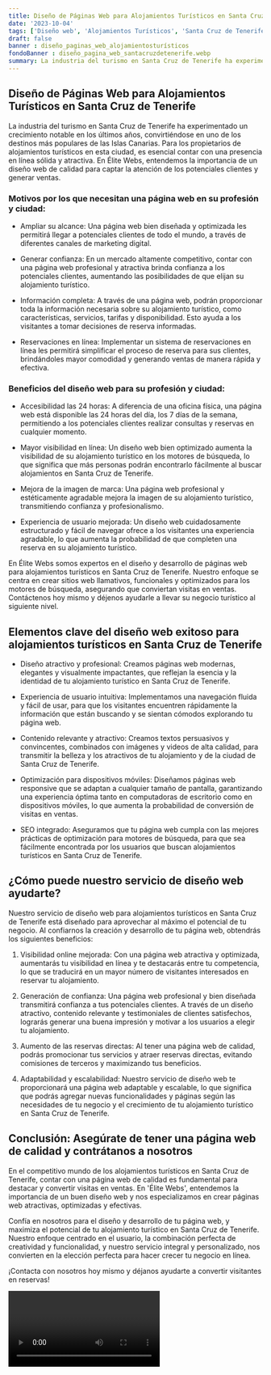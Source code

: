 ```yaml
---
title: Diseño de Páginas Web para Alojamientos Turísticos en Santa Cruz de Tenerife
date: '2023-10-04'
tags: ['Diseño web', 'Alojamientos Turísticos', 'Santa Cruz de Tenerife']
draft: false
banner : diseño_paginas_web_alojamientosturísticos
fondoBanner : diseño_pagina_web_santacruzdetenerife.webp
summary: La industria del turismo en Santa Cruz de Tenerife ha experimentado un crecimiento notable en los últimos años, convirtiéndose en uno de los destinos más populares de las Islas Canarias. Para los propietarios de alojamientos turísticos en esta ciudad, es esencial contar con una presencia en línea sólida y atractiva. En Élite Webs, entendemos la importancia de un diseño web de calidad para captar la atención de los potenciales clientes y generar ventas.
---
```


## **Diseño de Páginas Web para Alojamientos Turísticos en Santa Cruz de Tenerife**

La industria del turismo en Santa Cruz de Tenerife ha experimentado un crecimiento notable en los últimos años, convirtiéndose en uno de los destinos más populares de las Islas Canarias. Para los propietarios de alojamientos turísticos en esta ciudad, es esencial contar con una presencia en línea sólida y atractiva. En Élite Webs, entendemos la importancia de un diseño web de calidad para captar la atención de los potenciales clientes y generar ventas.

### **Motivos por los que necesitan una página web en su profesión y ciudad:**

- Ampliar su alcance: Una página web bien diseñada y optimizada les permitirá llegar a potenciales clientes de todo el mundo, a través de diferentes canales de marketing digital.

- Generar confianza: En un mercado altamente competitivo, contar con una página web profesional y atractiva brinda confianza a los potenciales clientes, aumentando las posibilidades de que elijan su alojamiento turístico.

- Información completa: A través de una página web, podrán proporcionar toda la información necesaria sobre su alojamiento turístico, como características, servicios, tarifas y disponibilidad. Esto ayuda a los visitantes a tomar decisiones de reserva informadas.

- Reservaciones en línea: Implementar un sistema de reservaciones en línea les permitirá simplificar el proceso de reserva para sus clientes, brindándoles mayor comodidad y generando ventas de manera rápida y efectiva.

### **Beneficios del diseño web para su profesión y ciudad:**

- Accesibilidad las 24 horas: A diferencia de una oficina física, una página web está disponible las 24 horas del día, los 7 días de la semana, permitiendo a los potenciales clientes realizar consultas y reservas en cualquier momento.

- Mayor visibilidad en línea: Un diseño web bien optimizado aumenta la visibilidad de su alojamiento turístico en los motores de búsqueda, lo que significa que más personas podrán encontrarlo fácilmente al buscar alojamientos en Santa Cruz de Tenerife.

- Mejora de la imagen de marca: Una página web profesional y estéticamente agradable mejora la imagen de su alojamiento turístico, transmitiendo confianza y profesionalismo.

- Experiencia de usuario mejorada: Un diseño web cuidadosamente estructurado y fácil de navegar ofrece a los visitantes una experiencia agradable, lo que aumenta la probabilidad de que completen una reserva en su alojamiento turístico.

En Élite Webs somos expertos en el diseño y desarrollo de páginas web para alojamientos turísticos en Santa Cruz de Tenerife. Nuestro enfoque se centra en crear sitios web llamativos, funcionales y optimizados para los motores de búsqueda, asegurando que conviertan visitas en ventas. Contáctenos hoy mismo y déjenos ayudarle a llevar su negocio turístico al siguiente nivel.

<GifSeo />

<Cta />

## Elementos clave del diseño web exitoso para alojamientos turísticos en Santa Cruz de Tenerife

- Diseño atractivo y profesional: Creamos páginas web modernas, elegantes y visualmente impactantes, que reflejan la esencia y la identidad de tu alojamiento turístico en Santa Cruz de Tenerife.

- Experiencia de usuario intuitiva: Implementamos una navegación fluida y fácil de usar, para que los visitantes encuentren rápidamente la información que están buscando y se sientan cómodos explorando tu página web.

- Contenido relevante y atractivo: Creamos textos persuasivos y convincentes, combinados con imágenes y videos de alta calidad, para transmitir la belleza y los atractivos de tu alojamiento y de la ciudad de Santa Cruz de Tenerife.

- Optimización para dispositivos móviles: Diseñamos páginas web responsive que se adaptan a cualquier tamaño de pantalla, garantizando una experiencia óptima tanto en computadoras de escritorio como en dispositivos móviles, lo que aumenta la probabilidad de conversión de visitas en ventas.

- SEO integrado: Aseguramos que tu página web cumpla con las mejores prácticas de optimización para motores de búsqueda, para que sea fácilmente encontrada por los usuarios que buscan alojamientos turísticos en Santa Cruz de Tenerife.

## ¿Cómo puede nuestro servicio de diseño web ayudarte?

Nuestro servicio de diseño web para alojamientos turísticos en Santa Cruz de Tenerife está diseñado para aprovechar al máximo el potencial de tu negocio. Al confiarnos la creación y desarrollo de tu página web, obtendrás los siguientes beneficios:

1. Visibilidad online mejorada: Con una página web atractiva y optimizada, aumentarás tu visibilidad en línea y te destacarás entre tu competencia, lo que se traducirá en un mayor número de visitantes interesados en reservar tu alojamiento.

2. Generación de confianza: Una página web profesional y bien diseñada transmitirá confianza a tus potenciales clientes. A través de un diseño atractivo, contenido relevante y testimoniales de clientes satisfechos, lograrás generar una buena impresión y motivar a los usuarios a elegir tu alojamiento.

3. Aumento de las reservas directas: Al tener una página web de calidad, podrás promocionar tus servicios y atraer reservas directas, evitando comisiones de terceros y maximizando tus beneficios.

4. Adaptabilidad y escalabilidad: Nuestro servicio de diseño web te proporcionará una página web adaptable y escalable, lo que significa que podrás agregar nuevas funcionalidades y páginas según las necesidades de tu negocio y el crecimiento de tu alojamiento turístico en Santa Cruz de Tenerife.

## Conclusión: Asegúrate de tener una página web de calidad y contrátanos a nosotros

En el competitivo mundo de los alojamientos turísticos en Santa Cruz de Tenerife, contar con una página web de calidad es fundamental para destacar y convertir visitas en ventas. En 'Élite Webs', entendemos la importancia de un buen diseño web y nos especializamos en crear páginas web atractivas, optimizadas y efectivas.

Confía en nosotros para el diseño y desarrollo de tu página web, y maximiza el potencial de tu alojamiento turístico en Santa Cruz de Tenerife. Nuestro enfoque centrado en el usuario, la combinación perfecta de creatividad y funcionalidad, y nuestro servicio integral y personalizado, nos convierten en la elección perfecta para hacer crecer tu negocio en línea.

¡Contacta con nosotros hoy mismo y déjanos ayudarte a convertir visitantes en reservas!

<Video />

<CtaBot job='Alojamientos Turísticos' city='Santa Cruz de Tenerife'/>

<Gmaps query='Santa Cruz de Tenerife+españa+maps' />